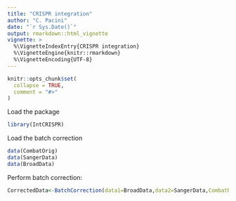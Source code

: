 ```yaml
---
title: "CRISPR integration"
author: "C. Pacini"
date: "`r Sys.Date()`"
output: rmarkdown::html_vignette
vignette: >
  %\VignetteIndexEntry{CRISPR integration}
  %\VignetteEngine{knitr::rmarkdown}
  %\VignetteEncoding{UTF-8}
---
```


```r
knitr::opts_chunk$set(
  collapse = TRUE,
  comment = "#>"
)
```




Load the  package
```r
library(IntCRISPR)

```

Load the batch correction


```r
data(CombatOrig)
data(SangerData)
data(BroadData)
```
Perform batch correction:


```r
CorrectedData<-BatchCorrection(data1=BroadData,data2=SangerData,CombatRes=CombatOrig)$qNorm
```



